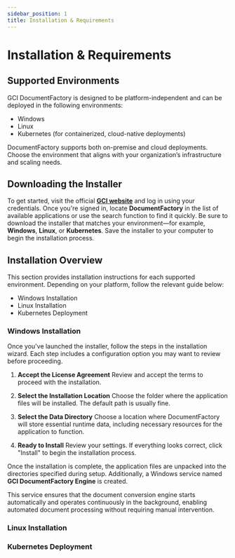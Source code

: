 ```yaml
---
sidebar_position: 1
title: Installation & Requirements
---
```



# Installation & Requirements

## Supported Environments

GCI DocumentFactory is designed to be platform-independent and can be deployed in the following environments:

- Windows
- Linux
- Kubernetes (for containerized, cloud-native deployments)

DocumentFactory supports both on-premise and cloud deployments. Choose the environment that aligns with your
organization’s infrastructure and scaling needs.

## Downloading the Installer

To get started, visit the official [**GCI website**](https://cp.globalcents.com/) and log in using your credentials. Once you're signed in, locate
**DocumentFactory** in the list of available applications or use the search function to find it quickly.
Be sure to download the installer that matches your environment—for example, **Windows**, **Linux**, or **Kubernetes**.
Save the installer to your computer to begin the installation process.

## Installation Overview
This section provides installation instructions for each supported environment. Depending on your platform, follow the relevant guide below:

- <Link to="#Windows Installation">Windows Installation</Link>
- <Link to="#Linux Installation">Linux Installation</Link>
- <Link to="#Kubernetes Deployment">Kubernetes Deployment</Link>

### Windows Installation
Once you've launched the installer, follow the steps in the installation wizard.
Each step includes a configuration option you may want to review before proceeding.

1. **Accept the License Agreement**
Review and accept the terms to proceed with the installation.

<DocImage
    src="setup/install_win_license.png"
    alt="Installation License Agreement"
    maxWidth="600px"/>

2. **Select the Installation Location**
Choose the folder where the application files will be installed. The default path is usually fine.

<DocImage
    src="setup/install_win_dest_location.png"
    alt="Installation Destination Location"
    maxWidth="600px"/>

3. **Select the Data Directory**
Choose a location where DocumentFactory will store essential runtime data, including necessary resources for the application to function.

<DocImage
    src="setup/install_win_data_location.png"
    alt="Installation Data Location"
    maxWidth="600px"/>

4. **Ready to Install**
Review your settings. If everything looks correct, click "Install" to begin the installation process.

<DocImage
    src="setup/install_win_ready_install.png"
    alt="Installation Install Review"
    maxWidth="600px"/>

Once the installation is complete, the application files are unpacked into the directories specified during setup.
Additionally, a Windows service named **GCI DocumentFactory Engine** is created.

This service ensures that the document conversion engine starts automatically and operates continuously in the background,
enabling automated document processing without requiring manual intervention.

### Linux Installation

### Kubernetes Deployment
